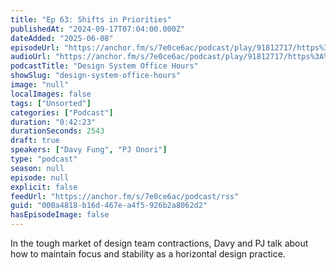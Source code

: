 ```yaml
---
title: "Ep 63: Shifts in Priorities"
publishedAt: "2024-09-17T07:04:00.000Z"
dateAdded: "2025-06-08"
episodeUrl: "https://anchor.fm/s/7e0ce6ac/podcast/play/91812717/https%3A%2F%2Fd3ctxlq1ktw2nl.cloudfront.net%2Fstaging%2F2024-8-17%2Ffd5eb552-5b89-eb8f-16e3-da1ee06c0d67.mp3"
audioUrl: "https://anchor.fm/s/7e0ce6ac/podcast/play/91812717/https%3A%2F%2Fd3ctxlq1ktw2nl.cloudfront.net%2Fstaging%2F2024-8-17%2Ffd5eb552-5b89-eb8f-16e3-da1ee06c0d67.mp3"
podcastTitle: "Design System Office Hours"
showSlug: "design-system-office-hours"
image: "null"
localImages: false
tags: ["Unsorted"]
categories: ["Podcast"]
duration: "0:42:23"
durationSeconds: 2543
draft: true
speakers: ["Davy Fung", "PJ Onori"]
type: "podcast"
season: null
episode: null
explicit: false
feedUrl: "https://anchor.fm/s/7e0ce6ac/podcast/rss"
guid: "000a4818-b16d-467e-a4f5-926b2a8062d2"
hasEpisodeImage: false
---
```

In the tough market of design team contractions, Davy and PJ talk about how to maintain focus and stability as a horizontal design practice.
